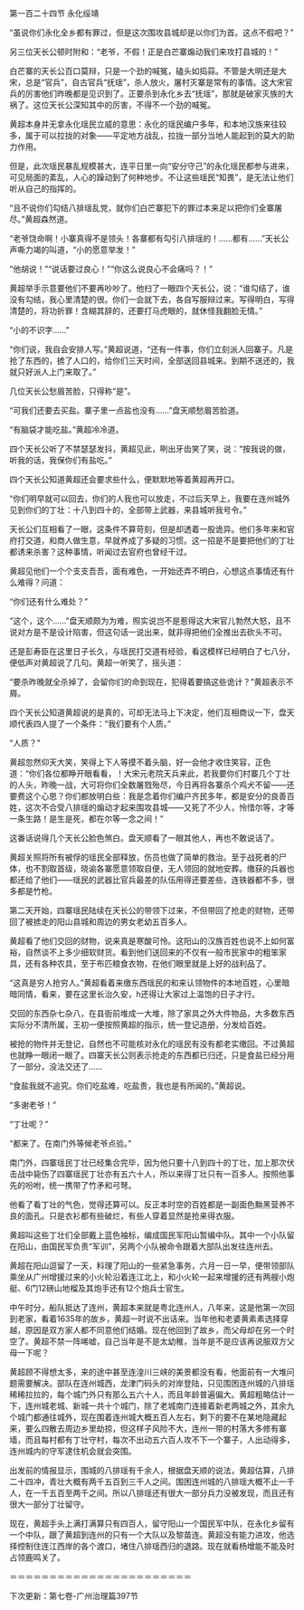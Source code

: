 

第一百二十四节 永化绥靖

“虽说你们永化全乡都有罪过，但是这次围攻县城却是以你们为首。这点不假吧？”

另三位天长公顿时附和：“老爷，不假！正是白芒寨煽动我们来攻打县城的！”

白芒寨的天长公百口莫辩，只是一个劲的喊冤，磕头如捣蒜。不管是大明还是大宋，总是“官兵”，自古官兵“抚瑶”，杀人放火，屠村灭寨是常有的事情。这大宋官兵的厉害他们昨晚都是见识到了。正要杀到永化乡去“抚瑶”，那就是破家灭族的大祸了。这位天长公深知其中的厉害，不得不一个劲的喊冤。

黄超本身并无拿永化瑶民立威的意思：永化的瑶民编户多年，和本地汉族来往较多，属于可以拉拢的对象――平定地方战乱，拉拢一部分当地人能起到的莫大的助力作用。

但是，此次瑶民暴乱规模甚大，连平日里一向“安分守己”的永化瑶民都参与进来，可见局面的紊乱，人心的躁动到了何种地步。不让这些瑶民“知畏”，是无法让他们听从自己的指挥的。

“且不说你们勾结八排瑶乱党，就你们白芒寨犯下的罪过本来足以把你们全寨屠尽。”黄超森然道。

“老爷饶命啊！小寨真得不是领头！各寨都有勾引八排瑶的！……都有……”天长公声嘶力竭的叫道，“小的愿意举发！”

“他胡说！”“说话要过良心！”“你这么说良心不会痛吗？！”

黄超举手示意要他们不要再吵吵了。他扫了一眼四个天长公，说：“谁勾结了，谁没有勾结，我心里清楚的很。你们一会就下去，各自写服辩过来。写得明白，写得清楚的，将功折罪！含糊其辞的，还要打马虎眼的，就休怪我翻脸无情。”

“小的不识字……”

“你们说，我自会安排人写。”黄超说道，“还有一件事，你们立刻派人回寨子。凡是抢了东西的，掳了人口的，给你们三天时间，全部送回县城来。到期不送还的，我就只好派人上门来取了。”

几位天长公愁眉苦脸，只得称“是”。

“可我们还要去买盐。寨子里一点盐也没有……”盘天顺愁眉苦脸道。

“有脑袋才能吃盐。”黄超冷冷道。

四个天长公听了不禁瑟瑟发抖，黄超见此，咧出牙齿笑了笑，说：“按我说的做，听我的话，我保你们有盐吃。”

四个天长公知道黄超还会要求些什么，便默默地等着黄超再开口。

“你们明早就可以回去，你们的人我也可以放走，不过后天早上，我要在连州城外见到你们的丁壮：十八到四十的，全部带上武器，来县城听我号令。”

天长公们互相看了一眼，这条件不算苛刻，但是却透着一股诡异。他们多年来和官府打交道，和商人做生意，早就养成了多疑的习惯。这一招是不是要把他们的丁壮都诱来杀害？这种事情，听闻过去官府也曾经干过。

黄超见他们一个个支支吾吾，面有难色，一开始还弄不明白，心想这点事情还有什么难得？问道：

“你们还有什么难处？”

“这个，这个……”盘天顺颇为为难，照实说岂不是惹得这大宋官儿勃然大怒，且不说对方是不是设计陷害，但这句话一说出来，就非得把他们全推出去砍头不可。

还是彭寿臣在这里日子长久，与瑶民打交道有经验，看这模样已经明白了七八分，便低声对黄超说了几句。黄超一听笑了，摇头道：

“要杀昨晚就全杀掉了，会留你们的命到现在，犯得着要搞这些诡计？”黄超表示不屑。

四个天长公知道黄超说的是真的，可却无法马上下决定，他们互相商议一下，盘天顺代表四人提了一个条件：“我们要有个人质。”

“人质？”

黄超忽然仰天大笑，笑得上下人等摸不着头脑，好一会他才收住笑容，正色道：“你们各位都睁开眼看看，！大宋元老院天兵来此，若我要你们村寨几个丁壮的人头，昨晚一战，大可将你们全数屠戮殆尽，今日再将各寨杀个鸡犬不留――还要费这个心思？你们都放明白些：我是念着你们编户齐民多年，都是安分的良善百姓，这次不合受八排瑶的煽动才起来围攻县城――又死了不少人，怜惜尔等，才等一条生路！是生是死，都在尔等一念之间！”

这番话说得几个天长公脸色煞白。盘天顺看了一眼其他人，再也不敢说话了。

黄超关照将所有被俘的瑶民全部释放，伤员也做了简单的救治。至于战死者的尸体，也不割取首级，晓谕各寨愿意领取自便，无人领回的就地安葬。缴获的兵器也都还给了他们――瑶民的武器比官兵最差的队伍用得还要差些，连铁器都不多，很多都是竹枪。

第二天开始，四寨瑶民陆续在天长公的带领下过来，不但带回了抢走的财物，还带回了被掳走的阳山县城和周边的男女老幼五百多人。

黄超看了他们交回的财物，说来真是寒酸可怜。这阳山的汉族百姓也说不上如何富裕，自然谈不上多少细软财货。看到他们送回来的不仅有一般市民家中的粗笨家具，还有各种农具，至于布匹粮食衣物，在他们眼里就是上好的战利品了。

“这真是穷人抢穷人。”黄超看着来缴东西瑶民的和来认领物件的本地百姓，心里暗暗同情，看来，要在这里长治久安，h还得让大家过上温饱的日子才行。

交回的东西杂七杂八，在县衙前堆成一大堆，除了家具之外大件物品，大多数东西实际分不清所属，王初一便按照黄超的指示，统一登记造册，分发给百姓。

被抢的物件并无登记，自然也不可能核对永化的瑶民有没有都老实缴回。不过黄超也就睁一眼闭一眼了。四寨天长公则表示抢走的东西都已归还，只是食盐已经分用了一部分，没法交还了……

“食盐我就不追究。你们吃盐难，吃盐贵，我也是有所闻的。”黄超说。

“多谢老爷！”

“丁壮呢？”

“都来了。在南门外等候老爷点验。”

南门外，四寨瑶民丁壮已经集合完毕，因为他只要十八到四十的丁壮，加上那次伏击战中毙伤了四寨瑶民丁壮亦有五六十人，所以来得丁壮只有一百多人。按照他事先的吩咐，统一携带了竹矛和弓弩。

他看了看丁壮的气色，觉得还算可以。反正本时空的百姓都是一副面色黝黑营养不良的面孔。只是衣衫都有些破烂，有些人穿着显然是抢来得衣服。

黄超叫这些丁壮们全部戴上蓝色袖标，编成国民军阳山暂编中队。其中一个小队留在阳山，由国民军负责“军训”，另两个小队被命令跟着大部队出发往连州去。

黄超在阳山逗留了一天，料理了阳山的一些紧急事务，六月一日一早，便带领部队乘坐从广州增援过来的小火轮沿着连江北上，和小火轮一起来增援的还有两艘小炮艇、6门12磅山地榴及其炮手还有12个炮兵士官生。

中午时分，船队抵达了连州，黄超本来就是粤北连州人，八年来，这是他第一次回到老家，看着1635年的故乡，黄超一时说不出话来。当年他和老婆黄素素选择穿越，原因是双方家人都不同意他们结婚。现在他回到了故乡，而父母却在另一个时空了。黄超不禁一阵唏嘘，自己当年是不是太幼稚，当年是不是应该再说服双方父母一下呢？

黄超顾不得想太多，来的途中甚至连湟川三峡的美景都没有看，他面前有一大堆问题需要解决。部队在连州城西，龙津门码头的对岸登陆，只见围困连州城的八排瑶稀稀拉拉的，每个城门外只有那么五六十人，而且年龄普遍偏大。黄超粗略估计一下，连州城老城、新城一共十个城门，除了老城南门连接着新老两城之外，其余九个城门都通往城外，现在围着连州城大概五百人左右，剩下的要不在某地隐藏起来，要么四散去周边乡里劫掠，但这样子风险不大，连州一带的村落大多修有寨墙，而且每村都有丁壮守村，每次不出动五六百人攻不下一个寨子，人出动得多，连州城内的守军逮住机会就会突围。

出发前的情报显示，围城的八排瑶有千余人，根据盘天顺的说法，黄超估算，八排二十四冲，青壮大概有两千五百到三千人之间。围困连州城的八排瑶大概不止一千人，在一千五百至两千之间。所以八排瑶还有很大一部分兵力没被发现，而且还有很大一部分丁壮留守。

现在，黄超手头上满打满算只有四百人，留守阳山一个国民军中队，在永化乡留有一个中队，跟了黄超到连州的只有一个大队以及黎苗连。黄超没有能力进攻，他选择控制住连江西岸的各个渡口，堵住八排瑶西归的退路。现在就看杨增能不能及时占领鹿鸣关了。

＝＝＝＝＝＝＝＝＝＝＝＝＝＝＝＝＝＝＝＝＝＝＝

下次更新：第七卷-广州治理篇397节

